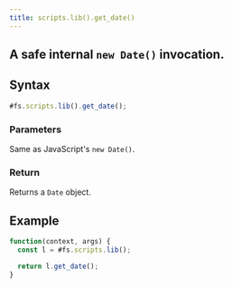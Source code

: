 ```yaml
---
title: scripts.lib().get_date()
---
```


## A safe internal `new Date()` invocation.

## Syntax

```js
#fs.scripts.lib().get_date();
```

### Parameters

Same as JavaScript's `new Date()`.

### Return

Returns a `Date` object.

## Example

```js
function(context, args) {
  const l = #fs.scripts.lib();

  return l.get_date();
}
```
